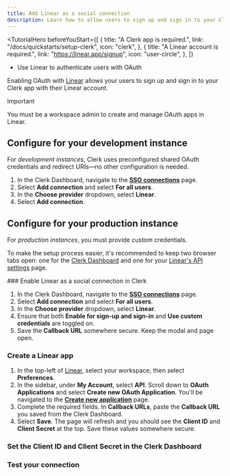 ```yaml
---
title: Add Linear as a social connection
description: Learn how to allow users to sign up and sign in to your Clerk app with their Linear account using OAuth.
---
```


<TutorialHero
  beforeYouStart={[
    {
      title: "A Clerk app is required.",
      link: "/docs/quickstarts/setup-clerk",
      icon: "clerk",
    },
    {
      title: "A Linear account is required.",
      link: "https://linear.app/signup",
      icon: "user-circle",
    },
  ]}
>
  - Use Linear to authenticate users with OAuth
</TutorialHero>

Enabling OAuth with [Linear](https://developers.linear.app/docs/oauth/authentication) allows your users to sign up and sign in to your Clerk app with their Linear account.

> [!IMPORTANT]
> You must be a workspace admin to create and manage OAuth apps in Linear.

## Configure for your development instance

For _development instances_, Clerk uses preconfigured shared OAuth credentials and redirect URIs—no other configuration is needed.

1. In the Clerk Dashboard, navigate to the [**SSO connections**](https://dashboard.clerk.com/last-active?path=user-authentication/sso-connections) page.
1. Select **Add connection** and select **For all users**.
1. In the **Choose provider** dropdown, select **Linear**.
1. Select **Add connection**.

## Configure for your production instance

For _production instances_, you must provide custom credentials.

To make the setup process easier, it's recommended to keep two browser tabs open: one for the [Clerk Dashboard](https://dashboard.clerk.com/last-active?path=user-authentication/sso-connections) and one for your [Linear's API settings](https://linear.app/clerk/settings/api) page.

<Steps>
  ### Enable Linear as a social connection in Clerk

  1. In the Clerk Dashboard, navigate to the [**SSO connections**](https://dashboard.clerk.com/last-active?path=user-authentication/sso-connections) page.
  1. Select **Add connection** and select **For all users**.
  1. In the **Choose provider** dropdown, select **Linear**.
  1. Ensure that both **Enable for sign-up and sign-in** and **Use custom credentials** are toggled on.
  1. Save the **Callback URL** somewhere secure. Keep the modal and page open.

  ### Create a Linear app

  1. In the top-left of [Linear](https://linear.app/), select your workspace, then select **Preferences**.
  1. In the sidebar, under **My Account**, select **API**. Scroll down to **OAuth Applications** and select **Create new OAuth Application**. You'll be navigated to the [**Create new application**](https://linear.app/clerk/settings/api/applications/new) page.
  1. Complete the required fields. In **Callback URLs**, paste the **Callback URL** you saved from the Clerk Dashboard.
  1. Select **Save**. The page will refresh and you should see the **Client ID** and **Client Secret** at the top. Save these values somewhere secure.

  ### Set the Client ID and Client Secret in the Clerk Dashboard

  <Include src="_partials/authentication/set-client-id-secret" />

  ### Test your connection

  <Include src="_partials/authentication/test-your-connection" />
</Steps>
